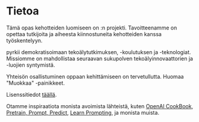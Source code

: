 # Tietoa

Tämä opas kehotteiden luomiseen on :n projekti. Tavoitteenamme on opettaa tutkijoita ja aiheesta kiinnostuneita kehotteiden kanssa työskentelyyn.

 pyrkii demokratisoimaan tekoälytutkimuksen, -koulutuksen ja -teknologiat. Missiomme on mahdollistaa seuraavan sukupolven tekoälyinnovaattorien ja -luojien syntymistä.

Yhteisön osallistuminen oppaan kehittämiseen on tervetullutta. Huomaa "Muokkaa" -painikkeet. 

Lisenssitiedot [täällä](https://github.com/AdamLeeN/Prompt-Engineering-Guide#license).

Otamme inspiraatiota monista avoimista lähteistä, kuten [OpenAI CookBook](https://github.com/openai/openai-cookbook), [Pretrain, Prompt, Predict](http://pretrain.nlpedia.ai/), [Learn Prompting](https://learnprompting.org/), ja monista muista.